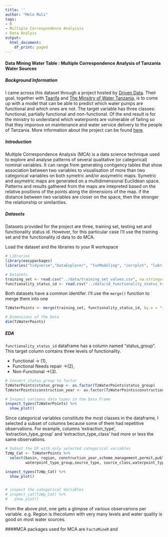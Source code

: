```yaml
---
title: ''
author: "Molo Muli"
tags:
- R
- Multiple Correspondence Analyisis
- Data Analyis
output:
  html_document:
    df_print: paged
---
```


#### Data Mining Water Table : Multiple Correspondence Analysis of Tanzania Water Sources

##### Background Information
I came across this dataset through a project hosted by [Driven Data](https://www.drivendata.org). Their goal, together with [Taarifa](http://taarifa.org/) and [The Minsitry of Water Tanzania](https://www.maji.go.tz/), is to come up with a model that can be able to predict which water pumps are functional and which ones are not. The target variable has three classes: functional, partially functional and non-functional. Of the end result is for the ministry to understand which waterpoints are vulnerable of failing so that they imporove on maintenance and water service delivery to the people of Tanzania. More information about the project can be found [here](https://www.drivendata.org/competitions/7/pump-it-up-data-mining-the-water-table/page/23/).

##### Introduction 
Multiple Correspondence Analysis (MCA) is a data science technique used to explore and analyse patterns of several qualitative (or categorical) nominal variables. It can range from generating contigency tables that show association between two variables to visualisation of more than two categorical variables on both symetric and/or assymetric maps. 
Symetric and asymetric maps are generated on a multidimensional Euclidean space. Patterns and results gathered from the maps are intepreted based on the relative positions of the points along the dimensions of the map. if the distance between two variables are closer on the space, then the stronger the relationship or similarities.

##### Datasets
Datasets provided for the project are three, training set, testing set and functionality status id. However, for this particular case I'll use the training set and the functionality id data to do MCA.

Load the dataset and the libraries to your R workspace

```r
# Libraries
library(easypackages)
libraries("tidyverse","DataExplorer", "funModeling", "corrplot", "lubridate","inspectdf","FactoMineR", "ExPosition")

# Datasets
training_set <- read.csv("../data/training_set_values.csv", na.strings=c(""," ","NA"))
functionality_status_id <- read.csv("../data/id_functionality_status_training.csv", na.strings=c(""," ","NA"))
```
Both datasets have a common identifer. I'll use the `merge()` function to merge them into one
```r
TzWaterPoints <- merge(training_set, functionality_status_id, by.x = "id", by.y = "id", all.x =TRUE)

# Dimensions of the Data
dim(TzWaterPoints)
```

##### EDA
`functionality_status_id` dataframe has a column named "status_group". This target column contains three levels of functionality. 

* Functional -> (1), 
* Functional Needs repair ->(2), 
* Non-Functional ->(3).

```r
# Convert status_group to factor
TzWaterPoints$status_group <- as.factor(TzWaterPoints$status_group)
TzWaterPoints$construction_year <- as.factor(TzWaterPoints$construction_year)

# Inspect varioous data types in the Data Frame
inspect_types(TzWaterPoints) %>%
  show_plot()
```

Since categorical variables consititute the most classes in the dataframe, I selected a subset of columns because some of them had repetitive observations. For example, columns 'extraction_type', 'extraction_type_group' and 'extraction_type_class'  had more or less the same observations.

```r
# Subset the DF with only selected categorical variables
TzWp_Cat <- TzWaterPoints %>%
  select(basin, region, construction_year,scheme_management,permit,public_meeting,extraction_type_class,management_group,payment_type, quality_group,
         waterpoint_type_group,source_type, source_class,waterpoint_type_group, status_group)

inspect_types(TzWp_Cat) %>%
  show_plot()


# inspect the categorical Variables
# inspect_cat(TzWp_Cat) %>%
#   show_plot()
```


From the above plot, one gets a glimpse of various observarions per variable. e.g. Region is thecolumn with very many levels and water quality is good on most water sources. 

####MCA
packages used for MCA are `FactoMineR` and 



